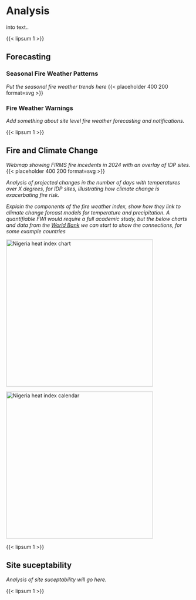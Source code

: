 # Analysis

into text..

{{< lipsum 1 >}}

## Forecasting

### Seasonal Fire Weather Patterns
*Put the seasonal fire weather trends here*
{{< placeholder 400 200 format=svg >}}

### Fire Weather Warnings
*Add something about site level fire weather forecasting and notifications.*

{{< lipsum 1 >}}

## Fire and Climate Change

*Webmap showing FIRMS fire incedents in 2024 with an overlay of IDP sites.*
{{< placeholder 400 200 format=svg >}}

*Analysis of projected changes in the number of days with temperatures over X degrees, for IDP sites, illustrating how climate change is exacerbating fire risk.*

*Explain the components of the fire weather index, show how they link to climate change forcast models for temperature and precipitation. A quantifiable FWI would require a full academic study, but the below charts and data from the [World Bank](https://climateknowledgeportal.worldbank.org/country/nigeria/climate-data-projections) we can start to show the connections, for some example countries* 

[![Nigeria heat index chart](./images/projected-number-of-days.png){width=400}](./images/projected-number-of-days.png)

[![Nigeria heat index calendar](./images/projected-number-of-days-2.png){width=400}](./images/projected-number-of-days2.png)


{{< lipsum 1 >}}

## Site suceptability

*Analysis of site suceptability will go here.*

{{< lipsum 1 >}}